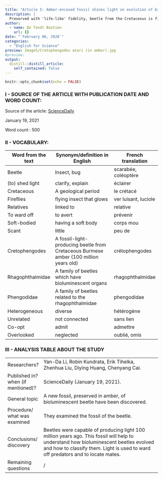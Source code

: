 ```yaml
---
title: "Article 5: Amber-encased fossil shines light on evolution of bioluminescent insects"
description: |
  Preserved with 'life-like' fidelity, beetle from the Cretaceous is fireflies' missing fossil link.
author:
  - name: De Tandt Bastien
    url: {}
date: "`February 06, 2020`"
categories:
  - "English for Science"
preview: Image5/Cretophengodes azari (in amber).jpg
#preview: 
output:
  distill::distill_article:
    self_contained: false
---
```


```r
knitr::opts_chunk$set(echo = FALSE)
```

### I - SOURCE OF THE ARTICLE WITH PUBLICATION DATE AND WORD COUNT:

Source of the article: [ScienceDaily](https://www.sciencedaily.com/releases/2021/01/210119194401.htm?fbclid=IwAR3FKFt7LhEsKep-smobciwa3ll3_yjm5nxJ1k31dQcaC_cSevmVGGunDRA)

January 19, 2021

Word count : 500

### II - VOCABULARY: 

| Word from the text | Synonym/definition in English                                                         | French translation   |
|--------------------|---------------------------------------------------------------------------------------|----------------------|
| Beetle             | Insect, bug                                                                           | scarabée, coléoptère |
| (to) shed light    | clarify, explain                                                                      | éclairer             |
| Cretaceous         | A geological period                                                                   | le crétacé           |
| Fireflies          | flying insect that glows                                                              | ver luisant, luciole |
| Relatives          | linked to                                                                             | relative             |
| To ward off        | to avert                                                                              | prévenir             |
| Soft-bodied        | having a soft body                                                                    | corps mou            |
| Scant              | little                                                                                | peu de               |
| Cretophengodes     | A fossil-light-producing beetle from Cretaceous Burmese amber (100 million years old) | crétophengodes       |
| Rhagophthalmidae   | A family of beetles which have bioluminescent organs                                  | rhagophthalmidae     |
| Phengodidae        | A family of beetles related to the rhagophthalmidae                                   | phengodidae          |
| Heterogeneous      | diverse                                                                               | hétérogène           |
| Unrelated          | not connected                                                                         | sans lien            |
| Co-opt             | admit                                                                                 | admettre             |
| Overlooked         | neglected                                                                             | oublié, omis         |


### III - ANALYSIS TABLE ABOUT THE STUDY 

|                                       |                                                                                                                                                                                                                                           |
|---------------------------------------|-------------------------------------------------------------------------------------------------------------------------------------------------------------------------------------------------------------------------------------------|
| Researchers?                          | Yan-Da Li, Robin Kundrata, Erik Tihelka, Zhenhua Liu, Diying Huang, Chenyang Cai.                                                                                                                                                         |
| Published in? when (if mentioned)?    | ScienceDaily (January 19, 2021).                                                                                                                                                                                                          |
| General topic                         | A new fossil, preserved in amber, of bioluminescent   beetle have been discovered.                                                                                                                                                        |
| Procedure/ what was examined          | They examined the fossil of the beetle.                                                                                                                                                                                                   |
| Conclusions/ discovery                | Beetles were capable of producing light 100   million years ago.     This fossil will help to understand how   bioluminescent beetles evolved and how to classify them.     Light is used to ward off predators and to   locate mates.    |
| Remaining questions                   | /                                                                                                                                                                                                                                         |
